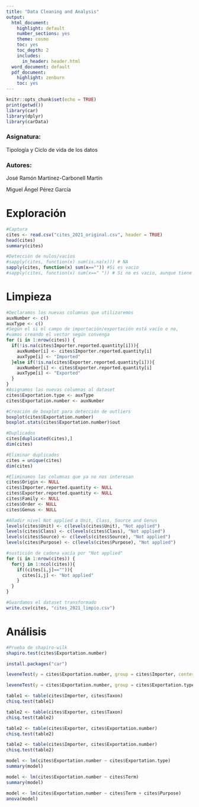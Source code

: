 ```yaml
---
title: "Data Cleaning and Analysis"
output:
  html_document:
    highlight: default
    number_sections: yes
    theme: cosmo
    toc: yes
    toc_depth: 2
    includes:
      in_header: header.html
  word_document: default
  pdf_document:
    highlight: zenburn
    toc: yes
---
```


```r
knitr::opts_chunk$set(echo = TRUE)
print(getwd())
library(car)
library(dplyr)
library(carData)
```


### Asignatura:

Tipología y Ciclo de vida de los datos

### Autores:


José Ramón Martínez-Carbonell Martín

Miguel Ángel Pérez García


# Exploración

```r
#Captura
cites <- read.csv("cites_2021_original.csv", header = TRUE)
head(cites)
summary(cites)
```

```r
#Detección de nulos/vacíos
#sapply(cites, function(x) sum(is.na(x))) # NA
sapply(cites, function(x) sum(x=="")) #Si es vacio
#sapply(cites, function(x) sum(x==" ")) # Si no es vacio, aunque tiene un espacio
```

# Limpieza

```r
#Declaramos los nuevas columnas que utilizaremos
auxNumber <- c()
auxType <- c()
#Según el si el campo de importación/exportación está vacío o no,
#vamos creando el vector según convenga
for (i in 1:nrow(cites)) {
  if(!is.na(cites$Importer.reported.quantity[i])){
    auxNumber[i] <- cites$Importer.reported.quantity[i]
    auxType[i] <- "Imported"
  }else if(!is.na(cites$Exporter.reported.quantity[i])){
    auxNumber[i] <- cites$Exporter.reported.quantity[i]
    auxType[i] <- "Exported"
  }
}
#Asignamos las nuevas columnas al dataset
cites$Exportation.type <- auxType
cites$Exportation.number <- auxNumber
```


```r
#Creación de boxplot para detección de outliers
boxplot(cites$Exportation.number)
boxplot.stats(cites$Exportation.number)$out
```


```r
#Duplicados
cites[duplicated(cites),]
dim(cites)
```



```r
#Eliminar duplicados
cites = unique(cites)
dim(cites)
```

```r
#Eliminamos las columnas que ya no nos interesan
cites$Origin <- NULL
cites$Importer.reported.quantity <- NULL
cites$Exporter.reported.quantity <- NULL
cites$Family <- NULL
cites$Order <- NULL
cites$Genus <- NULL
```



```r
#Añadir nivel Not applied a Unit, Class, Source and Genus
levels(cites$Unit) <- c(levels(cites$Unit), "Not applied")
levels(cites$Class) <- c(levels(cites$Class), "Not applied")
levels(cites$Source) <- c(levels(cites$Source), "Not applied")
levels(cites$Purpose) <- c(levels(cites$Purpose), "Not applied")

```


```r
#sustición de cadena vacía por "Not applied"
for (i in 1:nrow(cites)) {
  for(j in 1:ncol(cites)){
    if((cites[i,j]=="")){
      cites[i,j] <- "Not applied"
    }
  }
}
```

```r
#Guardamos el dataset transformado
write.csv(cites, "cites_2021_limpio.csv")
```

# Análisis

```r
#Prueba de shapiro-wilk
shapiro.test(cites$Exportation.number)
```

```r
install.packages("car")
```

```r
leveneTest(y = cites$Exportation.number, group = cites$Importer, center = "median")
```
```r
leveneTest(y = cites$Exportation.number, group = cites$Exportation.type, center = "median")
```

```r
table1 <- table(cites$Importer, cites$Taxon)
chisq.test(table1)
```

```r
table2 <- table(cites$Exporter, cites$Taxon)
chisq.test(table2)
```

```r
table2 <- table(cites$Exporter, cites$Exportation.number)
chisq.test(table2)
```


```r
table2 <- table(cites$Importer, cites$Exportation.number)
chisq.test(table2)
```
```r
model <- lm(cites$Exportation.number ~ cites$Exportation.type)
summary(model)
```


```r
model <- lm(cites$Exportation.number ~ cites$Term)
summary(model)
```

```r
model <- lm(cites$Exportation.number ~ cites$Term + cites$Purpose)
anova(model)
```